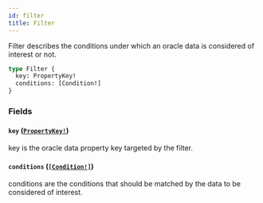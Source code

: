 ```yaml
---
id: filter
title: Filter
---
```


Filter describes the conditions under which an oracle data is considered of
interest or not.

```graphql
type Filter {
  key: PropertyKey!
  conditions: [Condition!]
}
```

### Fields

#### `key` ([`PropertyKey!`](/docs/graphql/objects/property-key))

key is the oracle data property key targeted by the filter.

#### `conditions` ([`[Condition!]`](/docs/graphql/objects/condition))

conditions are the conditions that should be matched by the data to be
considered of interest.
